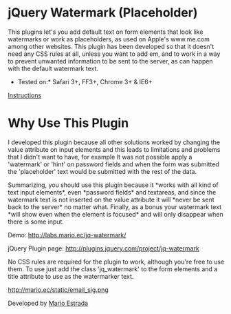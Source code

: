 =jQuery Watermark (Placeholder)=

This plugins let's you add default text on form elements that look like watermarks or work as placeholders, as used on Apple's www.me.com among other websites. This plugin has been developed so that it doesn't need any CSS rules at all, unless you want to add em, and to work in a way to prevent unwanted information to be sent to the server, as can happen with the default watermark text.

*Tested on:* Safari 3+, FF3+, Chrome 3+ & IE6+

[[Instructions]]

=Why Use This Plugin=

I developed this plugin because all other solutions worked by changing the value attribute on input elements and this leads to limitations and problems that I didn't want to have, for example It was not possible apply a 'watermark' or 'hint' on password fields and when the form was submitted the 'placeholder' text would be submitted with the rest of the data.

Summarizing, you should use this plugin because it *works with all kind of text input elements*, even *password fields* and textareas, and since the watermark text is not inserted on the value attribute it will *never be sent back to the server* no matter what. Finally, as a bonus your watermark text *will show even when the element is focused* and will only disappear when there is some input.

Demo:
http://labs.mario.ec/jq-watermark/

jQuery Plugin page:
http://plugins.jquery.com/project/jq-watermark

No CSS rules are required for the plugin to work, although you're free to use them. 
To use just add the class 'jq_watermark' to the form elements and a title attribute to use as the watermarker text.

[http://mario.ec/ http://mario.ec/static/email_sig.png]

Developed by [http://mario.ec Mario Estrada]